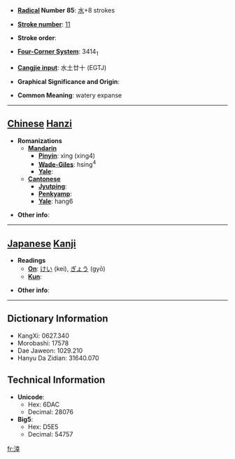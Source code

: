 * '''[[Wiktionary:Chinese radical index| Radical]] Number 85''': [[Wiktionary:Chinese radical index 水|水]]+8 strokes

* '''[[Wiktionary:Chinese total strokes index|Stroke number]]''': [[Wiktionary:Chinese total strokes index 11|11]]

* '''Stroke order''': 

* '''[[Wiktionary:Chinese four corner index|Four-Corner System]]''': 3414<sub>1</sub>

* '''[[Wiktionary:Chinese Cangjie index|Cangjie input]]''': 水土廿十 (EGTJ)

* '''Graphical Significance and Origin''': 

* '''Common Meaning''': watery expanse

----

== [[Chinese]] [[Hanzi]] ==

* '''Romanizations'''
** '''[[Mandarin]]'''
*** '''[[Pinyin]]''': xìng (xing4)
*** '''[[Wade-Giles]]''': hsing<sup>4</sup>
*** '''[[Yale]]''': 
** '''[[Cantonese]]'''
*** '''[[Jyutping]]''':
*** '''[[Penkyamp]]''': 
*** '''[[Yale]]''': hang6

* '''Other info''': 

----

== [[Japanese]] [[Kanji]] ==

* '''Readings'''
** '''[[On]]''': [[けい]] (kei), [[ぎょう]] (gyō)
** '''[[Kun]]''': 

* '''Other info''':  

----

== Dictionary Information ==

* KangXi: 0627.340
* Morobashi: 17578
* Dae Jaweon: 1029.210
* Hanyu Da Zidian: 31640.070

== Technical Information ==

* '''Unicode''':
** Hex: 6DAC
** Decimal: 28076
* '''Big5''':
** Hex: D5E5
** Decimal: 54757

[[fr:涬]]